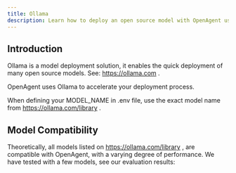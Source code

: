 ```yaml
---
title: Ollama
description: Learn how to deploy an open source model with OpenAgent using Ollama.
---
```


## Introduction

Ollama is a model deployment solution, it enables the quick deployment of many open source models. See: https://ollama.com .

OpenAgent uses Ollama to accelerate your deployment process.

When defining your MODEL_NAME in .env file, use the exact model name from https://ollama.com/library .

## Model Compatibility

Theoretically, all models listed on https://ollama.com/library , are compatible with OpenAgent, with a varying degree of performance. We have tested with a few models, see our evaluation results:

<Card title="Compatible Models" href="/guide/ai/openagent/compatible-models" />
